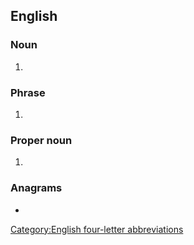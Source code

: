 ==English==

===Noun===
{{en-noun|-}}

#{{initialism of|en||Self-Aid Buddy Care}}

===Phrase===
{{head|en|phrase}}

#{{initialism of|en|stand and be counted}}

===Proper noun===
{{en-proper noun|-}}
#{{lb|en|South Africa}} {{initialism of|en|w:South African Broadcasting Company|}}

===Anagrams===
* {{anagrams|en|a=abcs|ABC's|ABCS|ABCs|B. A. Sc.|B.A.Sc.|BACS|BACs|BASc|CABs|CASB|CBSA|Cabs|SCBA|bacs|cabs|scab}}

[[Category:English four-letter abbreviations]]